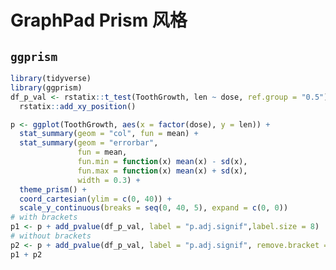 # GraphPad Prism 风格

## `ggprism`

```r
library(tidyverse)
library(ggprism)
df_p_val <- rstatix::t_test(ToothGrowth, len ~ dose, ref.group = "0.5") %>% 
  rstatix::add_xy_position()

p <- ggplot(ToothGrowth, aes(x = factor(dose), y = len)) + 
  stat_summary(geom = "col", fun = mean) + 
  stat_summary(geom = "errorbar", 
               fun = mean,
               fun.min = function(x) mean(x) - sd(x),
               fun.max = function(x) mean(x) + sd(x),
               width = 0.3) + 
  theme_prism() + 
  coord_cartesian(ylim = c(0, 40)) + 
  scale_y_continuous(breaks = seq(0, 40, 5), expand = c(0, 0))
# with brackets
p1 <- p + add_pvalue(df_p_val, label = "p.adj.signif",label.size = 8)
# without brackets
p2 <- p + add_pvalue(df_p_val, label = "p.adj.signif", remove.bracket = TRUE,label.size = 8)
p1 + p2
```
